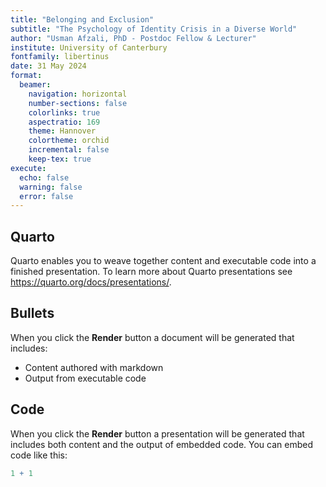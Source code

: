 ```yaml
---
title: "Belonging and Exclusion"
subtitle: "The Psychology of Identity Crisis in a Diverse World"
author: "Usman Afzali, PhD - Postdoc Fellow & Lecturer"
institute: University of Canterbury
fontfamily: libertinus
date: 31 May 2024
format:
  beamer:
    navigation: horizontal
    number-sections: false
    colorlinks: true
    aspectratio: 169
    theme: Hannover
    colortheme: orchid
    incremental: false
    keep-tex: true  
execute:
  echo: false
  warning: false
  error: false
---
```


## Quarto

Quarto enables you to weave together content and executable code into a finished presentation. To learn more about Quarto presentations see <https://quarto.org/docs/presentations/>.

## Bullets

When you click the **Render** button a document will be generated that includes:

-   Content authored with markdown
-   Output from executable code

## Code

When you click the **Render** button a presentation will be generated that includes both content and the output of embedded code. You can embed code like this:

```r
1 + 1
```


